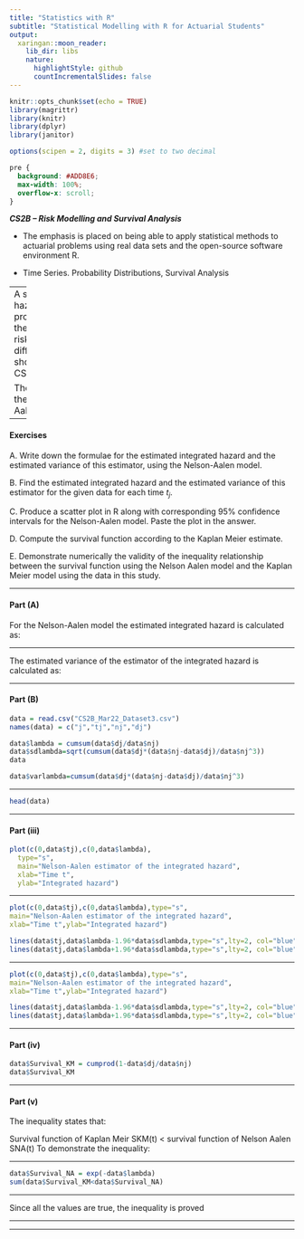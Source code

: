 ```yaml
---
title: "Statistics with R"
subtitle: "Statistical Modelling with R for Actuarial Students"
output:
  xaringan::moon_reader:
    lib_dir: libs
    nature:
      highlightStyle: github
      countIncrementalSlides: false
---
```


```r
knitr::opts_chunk$set(echo = TRUE)
library(magrittr)
library(knitr)
library(dplyr)
library(janitor)

options(scipen = 2, digits = 3) #set to two decimal 
```

```css
pre {
  background: #ADD8E6;
  max-width: 100%;
  overflow-x: scroll;
}
```


***CS2B – Risk Modelling and Survival Analysis ***


* The emphasis is placed on being able to apply statistical methods to actuarial problems using real data sets and the open-source software environment R. 

* Time Series. Probability Distributions, Survival Analysis

---
A study aimed at estimating hazard rates and survival probabilities has produced the results of
Nj=Number at risk and Dj=Decrements for different time intervals tj as shown in 
CS2B_Mar22_Dataset3.csv. 

The researchers analysed the results using Nelson-Aalen model 
of comparison.

---

#### Exercises

A. Write down the formulae for the estimated integrated hazard and the estimated variance of 
this estimator, using the Nelson-Aalen model. 

B. Find the estimated integrated hazard and the estimated variance of this estimator for the 
given data for each time $t_j$. 

C. Produce a scatter plot in R along with corresponding 95% confidence intervals for the 
Nelson-Aalen model. Paste the plot in the answer.

D. Compute the survival function according to the Kaplan Meier estimate. 

E. Demonstrate numerically the validity of the inequality relationship between the survival 
function using the Nelson Aalen model and the Kaplan Meier model using the data in this 
study. 


---

#### Part (A)
For the Nelson-Aalen model the estimated integrated hazard is calculated as:

---

The estimated variance of the estimator of the integrated hazard is 
calculated as: 
 
 
--- 

#### Part (B)

```r
data = read.csv("CS2B_Mar22_Dataset3.csv")
names(data) = c("j","tj","nj","dj")
```


```r
data$lambda = cumsum(data$dj/data$nj) 
data$sdlambda=sqrt(cumsum(data$dj*(data$nj-data$dj)/data$nj^3)) 
data

data$varlambda=cumsum(data$dj*(data$nj-data$dj)/data$nj^3) 

```


---

```r
head(data)


```

---

#### Part (iii)

```r
plot(c(0,data$tj),c(0,data$lambda),
  type="s",
  main="Nelson-Aalen estimator of the integrated hazard",
  xlab="Time t",
  ylab="Integrated hazard") 

```

---

```r
plot(c(0,data$tj),c(0,data$lambda),type="s",
main="Nelson-Aalen estimator of the integrated hazard",
xlab="Time t",ylab="Integrated hazard")

lines(data$tj,data$lambda-1.96*data$sdlambda,type="s",lty=2, col="blue")
lines(data$tj,data$lambda+1.96*data$sdlambda,type="s",lty=2, col="blue")
```


---

```r
plot(c(0,data$tj),c(0,data$lambda),type="s",
main="Nelson-Aalen estimator of the integrated hazard",
xlab="Time t",ylab="Integrated hazard")

lines(data$tj,data$lambda-1.96*data$sdlambda,type="s",lty=2, col="blue")
lines(data$tj,data$lambda+1.96*data$sdlambda,type="s",lty=2, col="blue")
```
---

#### Part (iv)
```r
data$Survival_KM = cumprod(1-data$dj/data$nj)
data$Survival_KM
```

---

#### Part (v)

The inequality states that:
 
Survival function of Kaplan Meir SKM(t) < survival function of Nelson Aalen SNA(t) 
To demonstrate the inequality:


---

```r
data$Survival_NA = exp(-data$lambda)
sum(data$Survival_KM<data$Survival_NA)
```

---

Since all the values are true, the inequality is proved


---

---
